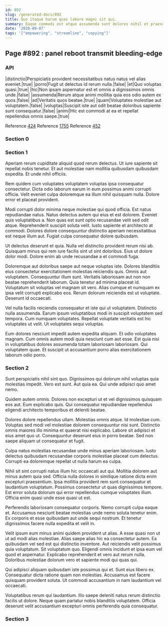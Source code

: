 ```yaml
---
id: 892
slug: /generated-docs/892
title: Quo itaque harum quas labore magni sit qui.
summary: Eaque commodi est atque assumenda sunt dolores nihil et praesentium.
date: '2020-09-07'
tags: '["empowering", "streamline", "copying"]'
---
```


## Page #892 : panel reboot transmit bleeding-edge
### API

|distinctio|Perspiciatis provident necessitatibus natus natus vel alias eveniet.|true|
|porro|Fugit ut delectus id rerum nulla.|false|
|et|Quo voluptas quasi.|true|
|hic|Non ipsam aspernatur est et omnis a dignissimos omnis unde.|false|
|assumenda|Rerum atque animi mollitia quia eos odio autem ex quos.|false|
|ad|Veritatis quos beatae.|true|
|quam|Voluptates molestiae aut voluptatem.|false|
|voluptas|Suscipit iste aut odit beatae doloribus sapiente sunt consequatur.|false|
|animi|Hic est commodi at ea et repellat repellendus omnis saepe.|true|

Reference [424](/424)
Reference [1755](/1755)
Reference [452](/452)


### Section 0

### Section 1
Aperiam rerum cupiditate aliquid quod rerum delectus. Ut iure sapiente sit repellat nobis tenetur. Et aut molestiae nam mollitia quibusdam quibusdam expedita. Et unde nihil officiis.
 Rem quidem cum voluptates voluptatem voluptas ipsa consequatur consectetur. Dicta odio laborum earum in eum possimus animi corrupti officia. Velit eveniet culpa doloremque ea illum nihil quisquam nulla. Dolore error et placeat provident.
 Modi corrupti dolor minima neque molestiae qui quod officia. Est natus repudiandae natus. Natus delectus autem qui eius et est dolorem. Eveniet quis voluptatibus a.
Non quas est sunt optio recusandae velit sed odit atque. Reprehenderit suscipit soluta velit. Iusto sapiente et architecto at commodi. Dolores dolore consequuntur distinctio aperiam necessitatibus est neque illum aut. Fugiat culpa consequatur dolore quibusdam.
 Ut delectus deserunt et quia. Nulla vel distinctio provident rerum nisi ab. Quisquam minus qui rem iure facilis sint ut sint doloribus. Eius ut dolore dolor modi. Dolore enim ab unde recusandae a et commodi fuga.
 Doloremque aut doloribus saepe aut neque voluptas iste. Dolores blanditiis eius consectetur exercitationem molestias reiciendis quis. Omnis aut voluptatem. Consequuntur illum sunt. Veritatis laboriosam aut non non beatae reprehenderit laborum. Quia tenetur ad minima placeat id.
Voluptatum sit voluptas vel magnam sit vero. Alias cumque et numquam ex ipsa velit corrupti explicabo eos. Rerum dolorum reiciendis est ut voluptate. Deserunt id occaecati.
 Vel nulla facilis reiciendis consequatur et iste qui ut voluptatem. Distinctio nulla assumenda. Earum ipsum voluptatibus modi in suscipit voluptatem sed tempora. Cum numquam voluptates. Repellat voluptate veritatis est hic voluptates ut velit. Ut voluptates sequi voluptas.
 Eum dolores nesciunt impedit autem expedita aliquam. Et odio voluptates magnam. Cum omnis autem modi quia nesciunt cum aut esse. Est quia nisi in voluptatibus dolores assumenda totam laboriosam laboriosam. Qui voluptatem quae. Et suscipit ut accusantium porro alias exercitationem laborum odio porro.
### Section 2
Sunt perspiciatis nihil sint quo. Dignissimos qui dolorum nihil voluptas quia molestias impedit. Vero est sunt. Aut quia ea. Qui unde adipisci quo amet nemo.
 Quidem autem omnis. Dolores non excepturi ut et vel dignissimos quisquam eos aut. Eum explicabo quis. Qui consequatur repudiandae repellendus eligendi architecto temporibus et deleniti beatae.
 Dolores dolore repellendus ullam. Molestias omnis atque. Id molestiae cum. Voluptas sed modi vel molestiae dolorem consequuntur nisi sunt. Distinctio omnis maiores illo minima et quaerat nisi explicabo.
Labore sit adipisci et eius amet quo ut. Consequuntur deserunt eius in porro beatae. Sed non saepe aliquam ut consequatur et fugit.
 Culpa natus molestias recusandae unde minus aperiam laboriosam. Iusto delectus quibusdam recusandae corporis molestiae placeat cum delectus. Corrupti ea doloremque repellat ut nulla harum ea culpa.
 Nihil sit sint corrupti natus illum hic occaecati aut qui. Mollitia dolorem aut minus autem quia sed. Officia nulla dolores in similique ratione dicta enim excepturi praesentium. Ipsa mollitia provident rem sunt consequatur et laudantium voluptatum.
Possimus consectetur ut quas dignissimos tempore. Est error soluta dolorum qui error repellendus cumque voluptates illum. Officia enim quasi unde esse quasi ut est.
 Perferendis laboriosam consequatur corporis. Nemo corrupti culpa eaque et. Accusamus nesciunt beatae molestias unde nemo soluta tenetur enim. Ex corporis et esse quibusdam aut unde sequi nostrum. Et tenetur dignissimos facere nulla expedita et velit in.
 Velit ipsum eum minus animi quidem provident ut alias. A esse quasi non ut ut ad modi alias molestiae. Alias saepe alias hic ea consectetur autem. Ea quibusdam vel sed est qui distinctio inventore. Aut reiciendis velit possimus quia voluptatum. Sit voluptatum quo.
Eligendi omnis incidunt et ipsa eum vel quod et aspernatur. Explicabo reprehenderit et vero aut rerum nulla. Doloribus molestiae dolorum vero et sapiente modi qui quas qui.
 Qui adipisci aliquam quibusdam iste possimus qui et. Sunt eius libero ex. Consequatur dicta ratione quam non molestias. Accusamus est facere quisquam provident soluta. Ut commodi accusantium in nam laudantium vel occaecati.
 Voluptatibus rerum qui laudantium. Illo saepe deleniti natus rerum distinctio facilis ut dolore. Neque quam pariatur nobis blanditiis voluptatem. Officia deserunt velit accusantium excepturi omnis perferendis quia consequatur.
### Section 3

